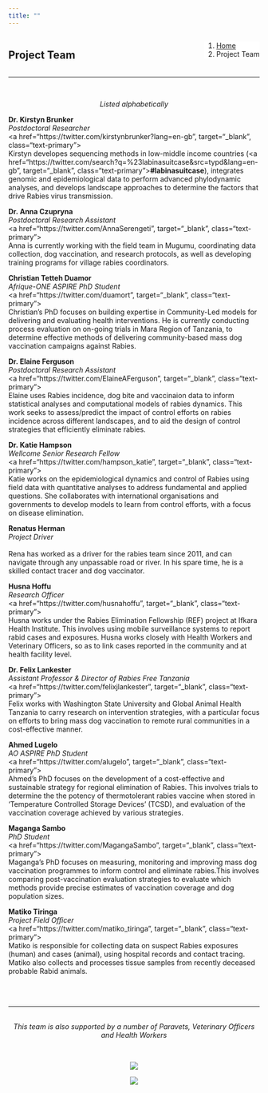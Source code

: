 ```yaml
---
title: ""
---
```


<!--Add a loading bar!-->
<script src="pace.js"></script>
<link href="pace_loadbar_loading.css" rel="stylesheet" />

<!--Create a block for title and breadcrumbs to appear on same line-->
<div style="width: 100%; display: inline-block;">
<div style="float: left; ">
# Project Team
</div>
<div style="float: right;">
<ol class="breadcrumb" style="background-color:white;">
  <li class="breadcrumb-item"><a href="index.html">Home</a></li>
  <li class="breadcrumb-item active">Project Team</li>
</ol>
</div>
</div>
<hr class="hr-orange">

<br>

<!--Begin page content!-->

<em><p style="text-align: center;">Listed alphabetically </p></em>

<!--Kirstyn!-->
<div class="hvrbox hvrbox_background" style="background-image: url(img/team/kirstyn_b2.jpg);">
<div class="hvrbox-layer_top">
<div class="hvrbox-text">
<b>Dr. Kirstyn Brunker</b><br><em>Postdoctoral Researcher</em><br>
<a href="https://twitter.com/kirstynbrunker?lang=en-gb", target="_blank", class="text-primary"><i class="fab fa-twitter fa-2x"></i></a><br>
Kirstyn developes sequencing methods in low-middle income countries (<a href="https://twitter.com/search?q=%23labinasuitcase&src=typd&lang=en-gb", target="_blank", class="text-primary"><b>#labinasuitcase</b></a>), integrates genomic and epidemiological data to perform advanced phylodynamic analyses, and develops landscape approaches to determine the factors that drive Rabies virus transmission.
</div>
</div>
</div>
<!--Anna!-->
<div class="hvrbox hvrbox_background" style="background-image: url(img/team/anna_c2.jpg);">
<div class="hvrbox-layer_top">
<div class="hvrbox-text">
<b>Dr. Anna Czupryna</b><br><em>Postdoctoral Research Assistant</em><br>
<a href="https://twitter.com/AnnaSerengeti", target="_blank", class="text-primary"><i class="fab fa-twitter fa-2x"></i></a><br>
Anna is currently working with the field team in Mugumu, coordinating data collection, dog vaccination, and research protocols, as well as developing training programs for village rabies coordinators.
</div>
</div>
</div>
<!--Christian!-->
<div class="hvrbox hvrbox_background" style="background-image: url(img/team/christian_td.jpg);">
<div class="hvrbox-layer_top">
<div class="hvrbox-text">
<b>Christian Tetteh Duamor</b><br><em>Afrique-ONE ASPIRE PhD Student</em><br>
<a href="https://twitter.com/duamort", target="_blank", class="text-primary"><i class="fab fa-twitter fa-2x"></i></a><br>
Christian's PhD focuses on building expertise in Community-Led models for delivering and evaluating health interventions. He is currently conducting process evaluation on on-going trials in Mara Region of Tanzania, to determine effective methods of delivering community-based mass dog vaccination campaigns against Rabies.
</div>
</div>
</div>
<!--Elaine!-->
<div class="hvrbox hvrbox_background" style="background-image: url(img/team/elaine_f2.jpg);">
<div class="hvrbox-layer_top">
<div class="hvrbox-text">
<b>Dr. Elaine Ferguson</b><br><em>Postdoctoral Research Assistant</em><br>
<a href="https://twitter.com/ElaineAFerguson", target="_blank", class="text-primary"><i class="fab fa-twitter fa-2x"></i></a><br>
Elaine uses Rabies incidence, dog bite and vaccinaion data to inform statistical analyses and computational models of rabies dynamics. This work seeks to assess/predict the impact of control efforts on rabies incidence across different landscapes, and to aid the design of control strategies that efficiently eliminate rabies.
</div>
</div>
</div>
<!--Katie!-->
<div class="hvrbox hvrbox_background" style="background-image: url(img/team/katie_h3.jpg);">
<div class="hvrbox-layer_top">
<div class="hvrbox-text">
<b>Dr. Katie Hampson</b><br><em>Wellcome Senior Research Fellow</em><br>
<a href="https://twitter.com/hampson_katie", target="_blank", class="text-primary"><i class="fab fa-twitter fa-2x"></i></a><br>
Katie works on the epidemiological dynamics and control of Rabies using field data with quantitative analyses to address fundamental and applied questions. She collaborates with international organisations and governments to develop models to learn from control efforts, with a focus on disease elimination. 
</div>
</div>
</div>
<!--Rena!-->
<div class="hvrbox hvrbox_background" style="background-image: url(img/team/rena_h.jpg);">
<div class="hvrbox-layer_top">
<div class="hvrbox-text">
<b>Renatus Herman</b><br><em>Project Driver</em><br><br>
Rena has worked as a driver for the rabies team since 2011, and can navigate through any unpassable road or river. In his spare time, he is a skilled contact tracer and dog vaccinator.
</div>
</div>
</div>
<!--Husna!-->
<div class="hvrbox hvrbox_background" style="background-image: url(img/team/husna_h2.jpg);">
<div class="hvrbox-layer_top">
<div class="hvrbox-text">
<b>Husna Hoffu</b><br><em>Research Officer</em><br>
<a href="https://twitter.com/husnahoffu", target="_blank", class="text-primary"><i class="fab fa-twitter fa-2x"></i></a><br>
Husna works under the Rabies Elimination Fellowship (REF) project at Ifkara Health Institute. This involves using mobile surveillance systems to report rabid cases and exposures. Husna works closely with Health Workers and Veterinary Officers, so as to link cases reported in the community and at health facility level.
</div>
</div>
</div>
<!--Felix!-->
<div class="hvrbox hvrbox_background" style="background-image: url(img/team/felix_l2.jpg);">
<div class="hvrbox-layer_top">
<div class="hvrbox-text">
<b>Dr. Felix Lankester</b><br><em>Assistant Professor & Director of Rabies Free Tanzania</em><br>
<a href="https://twitter.com/felixjlankester", target="_blank", class="text-primary"><i class="fab fa-twitter fa-2x"></i></a><br>
Felix works with Washington State University and Global Animal Health Tanzania to carry research on intervention strategies, with a particular focus on efforts to bring mass dog vaccination to remote rural communities in a cost-effective manner. 
</div>
</div>
</div>
<!--Ahmed!-->
<div class="hvrbox hvrbox_background" style="background-image: url(img/team/ahmed_l.jpg);">
<div class="hvrbox-layer_top">
<div class="hvrbox-text">
<b>Ahmed Lugelo</b><br><em>AO ASPIRE PhD Student</em><br>
<a href="https://twitter.com/alugelo", target="_blank", class="text-primary"><i class="fab fa-twitter fa-2x"></i></a><br>
Ahmed's PhD focuses on the development of a cost-effective and sustainable strategy for regional elimination of Rabies. This involves trials to determine the the potency of thermotolerant rabies vaccine when stored in 'Temperature Controlled Storage Devices' (TCSD), and evaluation of the vaccination coverage achieved by various strategies.
</div>
</div>
</div>
<!--Maganga!-->
<div class="hvrbox hvrbox_background" style="background-image: url(img/team/maganga_s2.jpg);">
<div class="hvrbox-layer_top">
<div class="hvrbox-text">
<b>Maganga Sambo</b><br><em>PhD Student</em><br>
<a href="https://twitter.com/MagangaSambo", target="_blank", class="text-primary"><i class="fab fa-twitter fa-2x"></i></a><br>
Maganga's PhD focuses on measuring, monitoring and improving mass dog vaccination programmes to inform control and eliminate rabies.This involves comparing post-vaccination evaluation strategies to evaluate which methods provide precise estimates of vaccination coverage and dog population sizes.
</div>
</div>
</div>
<!--Matiko!-->
<div class="hvrbox hvrbox_background" style="background-image: url(img/team/matiko_t.jpg);">
<div class="hvrbox-layer_top">
<div class="hvrbox-text">
<b>Matiko Tiringa</b><br><em>Project Field Officer</em><br>
<a href="https://twitter.com/matiko_tiringa", target="_blank", class="text-primary"><i class="fab fa-twitter fa-2x"></i></a><br>
Matiko is responsible for collecting data on suspect Rabies exposures (human) and cases (animal), using hospital records and contact tracing. Matiko also collects and processes tissue samples from recently deceased probable Rabid animals.
</div>
</div>
</div>

<br><br>
<hr class="hr-grey">
<br>
<center><em>This team is also supported by a number of Paravets, Veterinary Officers and Health Workers</em></center>
<br>

<center>
<div class="clearfix">
<div class="gallery_2">
  <img src="img/team/Communities/DSC_0519.JPG" />
</div>
<div class="gallery_2">
  <img src="img/team/Communities/DSC_0454.JPG" />
</div>
</div>
</center>
<br>